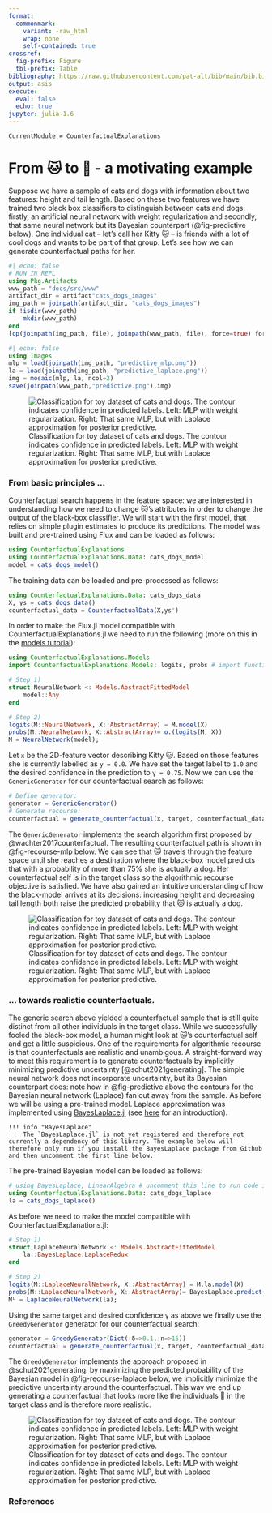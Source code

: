 ```yaml
---
format: 
  commonmark:
    variant: -raw_html
    wrap: none
    self-contained: true
crossref:
  fig-prefix: Figure
  tbl-prefix: Table
bibliography: https://raw.githubusercontent.com/pat-alt/bib/main/bib.bib
output: asis
execute: 
  eval: false
  echo: true
jupyter: julia-1.6
---
```


``` @meta
CurrentModule = CounterfactualExplanations
```

# From 🐱 to 🐶 - a motivating example

Suppose we have a sample of cats and dogs with information about two features: height and tail length. Based on these two features we have trained two black box classifiers to distinguish between cats and dogs: firstly, an artificial neural network with weight regularization and secondly, that same neural network but its Bayesian counterpart (@fig-predictive below). One individual cat – let’s call her Kitty 🐱 – is friends with a lot of cool dogs and wants to be part of that group. Let's see how we can generate counterfactual paths for her.

```julia
#| echo: false
# RUN IN REPL
using Pkg.Artifacts
www_path = "docs/src/www"
artifact_dir = artifact"cats_dogs_images"
img_path = joinpath(artifact_dir, "cats_dogs_images")
if !isdir(www_path)
    mkdir(www_path)
end
[cp(joinpath(img_path, file), joinpath(www_path, file), force=true) for file in readdir(img_path)]
```

```julia
#| echo: false
using Images
mlp = load(joinpath(img_path, "predictive_mlp.png"))
la = load(joinpath(img_path, "predictive_laplace.png"))
img = mosaic(mlp, la, ncol=2)
save(joinpath(www_path,"predictive.png"),img)
```

![Classification for toy dataset of cats and dogs. The contour indicates confidence in predicted labels. Left: MLP with weight regularization. Right: That same MLP, but with Laplace approximation for posterior predictive.](www/predictive.png){#fig-predictive}

### From basic principles ...

Counterfactual search happens in the feature space: we are interested in understanding how we need to change 🐱's attributes in order to change the output of the black-box classifier. We will start with the first model, that relies on simple plugin estimates to produce its predictions. The model was built and pre-trained using Flux and can be loaded as follows:

```julia
using CounterfactualExplanations
using CounterfactualExplanations.Data: cats_dogs_model
model = cats_dogs_model()
```

The training data can be loaded and pre-processed as follows:

```julia
using CounterfactualExplanations.Data: cats_dogs_data
X, ys = cats_dogs_data()
counterfactual_data = CounterfactualData(X,ys')
```

In order to make the Flux.jl model compatible with CounterfactualExplanations.jl we need to run the following (more on this in the [models tutorial](https://www.paltmeyer.com/CounterfactualExplanations.jl/dev/tutorials/models/)):

```julia
using CounterfactualExplanations.Models
import CounterfactualExplanations.Models: logits, probs # import functions in order to extend

# Step 1)
struct NeuralNetwork <: Models.AbstractFittedModel
    model::Any
end

# Step 2)
logits(M::NeuralNetwork, X::AbstractArray) = M.model(X)
probs(M::NeuralNetwork, X::AbstractArray)= σ.(logits(M, X))
M = NeuralNetwork(model);
```

Let `x` be the 2D-feature vector describing Kitty 🐱. Based on those features she is currently labelled as `y = 0.0`. We have set the target label to `1.0` and the desired confidence in the prediction to `γ = 0.75`.  Now we can use the `GenericGenerator` for our counterfactual search as follows:

```julia
# Define generator:
generator = GenericGenerator()
# Generate recourse:
counterfactual = generate_counterfactual(x, target, counterfactual_data, M, generator)
```

The `GenericGenerator` implements the search algorithm first proposed by @wachter2017counterfactual. The resulting counterfactual path is shown in @fig-recourse-mlp below. We can see that 🐱 travels through the feature space until she reaches a destination where the black-box model predicts that with a probability of more than $75\%$ she is actually a dog. Her counterfactual self is in the target class so the algorithmic recourse objective is satisfied. We have also gained an intuitive understanding of how the black-model arrives at its decisions: increasing height and decreasing tail length both raise the predicted probability that 🐱 is actually a dog. 

![Classification for toy dataset of cats and dogs. The contour indicates confidence in predicted labels. Left: MLP with weight regularization. Right: That same MLP, but with Laplace approximation for posterior predictive.](www/recourse_mlp.gif){#fig-recourse-mlp}

### ... towards realistic counterfactuals.

The generic search above yielded a counterfactual sample that is still quite distinct from all other individuals in the target class. While we successfully fooled the black-box model, a human might look at 🐱's counterfactual self and get a little suspicious. One of the requirements for algorithmic recourse is that counterfactuals are realistic and unambigous. A straight-forward way to meet this requirement is to generate counterfactuals by implicitly minimizing predictive uncertainty [@schut2021generating]. The simple neural network does not incorporate uncertainty, but its Bayesian counterpart does: note how in @fig-predictive above the contours for the Bayesian neural network (Laplace) fan out away from the sample. As before we will be using a pre-trained model. Laplace approximation was implemented using [BayesLaplace.jl](https://www.paltmeyer.com/BayesLaplace.jl/dev/) (see [here](https://towardsdatascience.com/go-deep-but-also-go-bayesian-ab25efa6f7b) for an introduction). 

```
!!! info "BayesLaplace"
    The `BayesLaplace.jl` is not yet registered and therefore not currently a dependency of this library. The example below will therefore only run if you install the BayesLaplace package from Github and then uncomment the first line below.
```

The pre-trained Bayesian model can be loaded as follows:

```julia
# using BayesLaplace, LinearAlgebra # uncomment this line to run code involving Laplace.
using CounterfactualExplanations.Data: cats_dogs_laplace
la = cats_dogs_laplace()
```

As before we need to make the model compatible with CounterfactualExplanations.jl:

```julia
# Step 1)
struct LaplaceNeuralNetwork <: Models.AbstractFittedModel
    la::BayesLaplace.LaplaceRedux
end

# Step 2)
logits(M::LaplaceNeuralNetwork, X::AbstractArray) = M.la.model(X)
probs(M::LaplaceNeuralNetwork, X::AbstractArray)= BayesLaplace.predict(M.la, X)
Mᴸ = LaplaceNeuralNetwork(la);
```

Using the same target and desired confidence `γ` as above we finally use the `GreedyGenerator` generator for our counterfactual search:

```julia
generator = GreedyGenerator(Dict(:δ=>0.1,:n=>15))
counterfactual = generate_counterfactual(x, target, counterfactual_data, M, generator)
```

The `GreedyGenerator` implements the approach proposed in @schut2021generating: by maximizing the predicted probability of the Bayesian model in @fig-recourse-laplace below, we implicitly minimize the predictive uncertainty around the counterfactual. This way we end up generating a counterfactual that looks more like the individuals 🐶 in the target class and is therefore more realistic. 

![Classification for toy dataset of cats and dogs. The contour indicates confidence in predicted labels. Left: MLP with weight regularization. Right: That same MLP, but with Laplace approximation for posterior predictive.](www/recourse_laplace.gif){#fig-recourse-laplace}

### References

